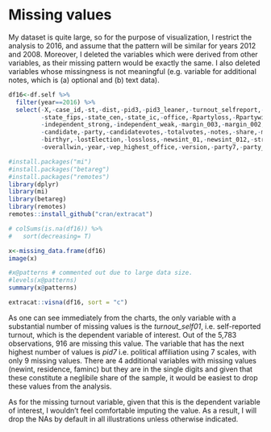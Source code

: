 # Missing values

My dataset is quite large, so for the purpose of visualization, I restrict the analysis to 2016, and assume that the pattern will be similar for years 2012 and 2008. Moreover, I deleted the variables which were derived from other variables, as their missing pattern would be exactly the same. I also deleted variables whose missingness is not meaningful (e.g. variable for additional notes, which is (a) optional and (b) text data).

```r
df16<-df.self %>%
  filter(year==2016) %>%
  select(-X,-case_id,-st,-dist,-pid3,-pid3_leaner,-turnout_selfreport,-state_po,
         -state_fips,-state_cen,-state_ic,-office,-Rpartyloss,-Rpartywins,-stable_resid_cons,
         -independent_strong,-independent_weak,-margin_003,-margin_002,-margin_001,
         -candidate,-party,-candidatevotes,-totalvotes,-notes,-share,-margin,-y_missing,
         -birthyr,-lostElection,-lossloss,-newsint_01,-newsint_012,-strong_partisan,-overallwin,-stable_resid,
         -overallwin,-year,-vep_highest_office,-version,-party7,-party_lean,-party3,-cd,-county_fips,-writein)

```

```r
#install.packages("mi")
#install.packages("betareg")
#install.packages("remotes")
library(dplyr)
library(mi)
library(betareg)
library(remotes)
remotes::install_github("cran/extracat")

# colSums(is.na(df16)) %>%
#   sort(decreasing= T) 

x<-missing_data.frame(df16)
image(x)

#x@patterns # commented out due to large data size.
#levels(x@patterns)
summary(x@patterns)

extracat::visna(df16, sort = "c")

```

As one can see immediately from the charts, the only variable with a substantial number of missing values is the *turnout_self01*, i.e. self-reported turnout, which is the dependent variable of interest. Out of the 5,783 observations, 916 are missing this value. The variable that has the next highest number of values is *pid7* i.e. political affiliation using 7 scales, with only 9 missing values. There are 4 additional variables with missing values (newint, residence, faminc) but they are in the single digits and given that these constitute a neglibile share of the sample, it would be easiest to drop these values from the analysis.

As for the missing turnout variable, given that this is the dependent variable of interest, I wouldn't feel comfortable imputing the value. As a result, I will drop the NAs by default in all illustrations unless otherwise indicated.